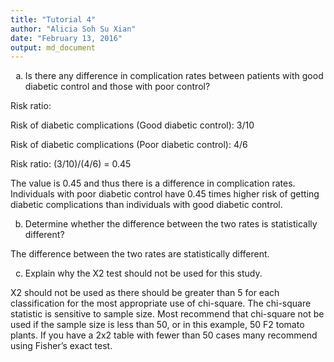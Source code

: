 ```yaml
---
title: "Tutorial 4"
author: "Alicia Soh Su Xian"
date: "February 13, 2016"
output: md_document
---
```


a) Is there any difference in complication rates between patients with good diabetic control and those with poor control?

Risk ratio:

Risk of diabetic complications (Good diabetic control): 3/10

Risk of diabetic complications (Poor diabetic control): 4/6

Risk ratio: (3/10)/(4/6) = 0.45

The value is 0.45 and thus there is a difference in complication rates. Individuals with poor diabetic control have 0.45 times higher risk of getting diabetic complications than individuals with good diabetic control.

b) Determine whether the difference between the two rates is statistically different?

The difference between the two rates are statistically different.

c) Explain why the X2 test should not be used for this study.

X2 should not be used as there should be greater than 5 for each classification for the most appropriate use of chi-square. The chi-square statistic is sensitive to sample size. Most recommend that chi-square not be used if the sample size is less than 50, or in this example, 50 F2 tomato plants. If you have a 2x2 table with fewer than 50 cases many recommend using Fisher's exact test.

